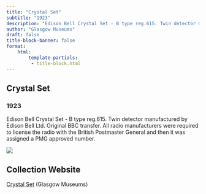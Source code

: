 ```yaml
---
title: "Crystal Set"
subtitle: "1923"
description: "Edison Bell Crystal Set - B type reg.615. Twin detector manufactured by Edison Bell Ltd. Original BBC transfer. All radio manufacturers were required to license the radio with the British Postmaster General and then it was assigned a PMG approved number."
author: "Glasgow Museums"
draft: false
title-block-banner: false
format:
    html:
        template-partials:
         - title-block.html
---
```

## Crystal Set
### 1923
Edison Bell Crystal Set - B type reg.615. Twin detector manufactured by Edison Bell Ltd. Original BBC transfer. All radio manufacturers were required to license the radio with the British Postmaster General and then it was assigned a PMG approved number.

::: {.column-margin}
<img src="/full/400,/0/default.jpg">

:::

## Collection Website
<a href="http://collections.glasgowmuseums.com/mwebcgi/mweb?request=record;id=138172;type=101"/>Crystal Set</a> (Glasgow Museums)
